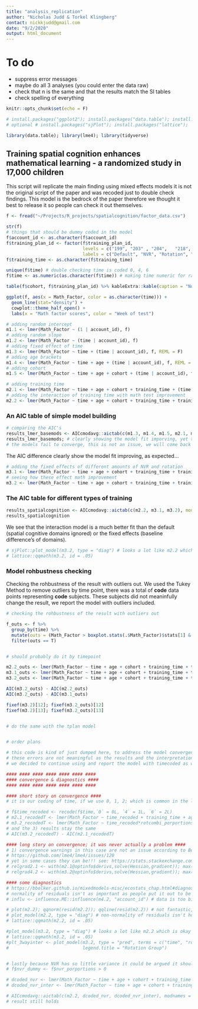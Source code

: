```yaml
---
title: "analysis_replication"
author: "Nicholas Judd & Torkel Klingberg"
contact: nickkjudd@gmail.com
date: "9/2/2020"
output: html_document
---
```


# To do

- suppress error messages
- maybe do all 3 analyses (you could enter the data raw)
- check that n is the same and that the results match the SI tables
- check spelling of everything



```r
knitr::opts_chunk$set(echo = F)

# install.packages("ggplot2"); install.packages("data.table"); install.packages("lmer"); install.packages("AICcmodavg")
# optional # install.packages("sjPlot"); install.packages("lattice");

library(data.table); library(lme4); library(tidyverse)
```

## Training spatial cognition enhances mathematical learning - a randomized study in 17,000 children

This script will replicate the main finding using mixed effects models it is not the original script of the paper and was recoded just to double check findings. This model is the bedrock of the paper therefore we thought it best to release it so people can check it out themselves.

```r
f <- fread("~/Projects/R_projects/spatialcognition/factor_data.csv")

str(f)
# things that should be dummy coded in the model
f$account_id <- as.character(f$account_id)
f$training_plan_id <- factor(f$training_plan_id, 
                             levels = c("199", "203" , "204",   "218", "219"),
                             labels = c("Default", "NVR", "Rotation", "Rotation Heavy", "Mixed (NVR + Rotation)"))
f$training_time <- as.character(f$training_time)

unique(f$time) # double checking time is coded 0, 4, 6
f$time <- as.numeric(as.character(f$time)) # making time numeric for random slopes

```


```r

table(f$cohort, f$training_plan_id) %>% kableExtra::kable(caption = "Number of subjects per cohort by training plan.") %>% kableExtra::kable_styling()

ggplot(f, aes(x = Math_Factor, color = as.character(time))) +
  geom_line(stat="density") +
  cowplot::theme_half_open() +
  labs(x = "Math factor scores", color = "Week of test")

```



```r
# adding random intercept
m1.1 <- lmer(Math_Factor ~ (1 | account_id), f)
# adding random slope
m1.2 <- lmer(Math_Factor ~ (time | account_id), f)
# adding fixed effect of time
m1.3 <- lmer(Math_Factor ~ time + (time | account_id), f, REML = F) 
# adding age brackets
m1.4 <- lmer(Math_Factor ~ time + age + (time | account_id), f, REML = F) 
# adding cohort
m1.5 <- lmer(Math_Factor ~ time + age + cohort + (time | account_id), f, REML = F) 

# adding training time
m2.1 <- lmer(Math_Factor ~ time + age + cohort + training_time + (time | account_id), f, REML = F)
# adding the interaction of training time with math test improvement
m2.2 <- lmer(Math_Factor ~ time + age + cohort + training_time + training_time:time + (time | account_id), f, REML = F)
```

### An AIC table of simple model building

```r
# comparing the AIC's
results_lmer_basemods <- AICcmodavg::aictab(c(m1.3, m1.4, m1.5, m2.1, m2.2), modnames = c('m1.3', 'm1.4', 'm1.5','m2.1', 'm2.2'))
results_lmer_basemods; # clearly showing the model fit imporving, yet these are all expect
# the models fail to converge, this is not an issue, we will come back to it.
```

The AIC difference clearly show the model fit improving, as expected...

```r
# adding the fixed effects of different amounts of NVR and rotation
m3.1 <- lmer(Math_Factor ~ time + age + cohort + training_time + training_time:time + nvr_porportions + rotcombi_porportions + (time | account_id), f, REML = F)
# seeing how these effect math improvement
m3.2 <- lmer(Math_Factor ~ time + age + cohort + training_time + training_time:time + nvr_porportions + rotcombi_porportions + nvr_porportions:time + rotcombi_porportions:time + (time | account_id), f, REML = F)
```

### The AIC table for different types of training
```r
results_spatialcognition <- AICcmodavg::aictab(c(m2.2, m3.1, m3.2), modnames = c('Default (inter)', 'nvr/rot fixed','nvr/rot interaction'))
results_spatialcognition

```
We see that the interaction model is a much better fit than the default (spatial cognitive domains ignored) or the fixed effects (baseline difference's of domains).

```r

# sjPlot::plot_model(m3.2, type = "diag") # looks a lot like m2.2 which is okay (not the end of the world diagnostics) More tasks &/or more timepoints would've helped
# lattice::qqmath(m3.2, id = .05)

```


### Model rohbustness checking

Checking the rohbustness of the result with outliers out. We used the Tukey Method to remove outliers by time point, there was a total of **code** data points representing **code** subjects. These subjects did not meaninfully change the result, we report the model with outliers included.

```r

# checking the rohbustness of the result with outliers out

f_outs <- f %>% 
  group_by(time) %>% 
  mutate(outs = (Math_Factor > boxplot.stats(.$Math_Factor)$stats[1] & Math_Factor < boxplot.stats(.$Math_Factor)$stats[5])) %>% 
  filter(outs == T)


# should probably do it by timepoint

m2.2_outs <- lmer(Math_Factor ~ time + age + cohort + training_time + training_time:time + (time | account_id), f_outs, REML = F)
m3.1_outs <- lmer(Math_Factor ~ time + age + cohort + training_time + training_time:time + nvr_porportions + rotcombi_porportions + (time | account_id), f_outs, REML = F)
m3.2_outs <- lmer(Math_Factor ~ time + age + cohort + training_time + training_time:time + nvr_porportions + rotcombi_porportions + nvr_porportions:time + rotcombi_porportions:time + (time | account_id), f_outs, REML = F)

AIC(m3.2_outs) - AIC(m2.2_outs)
AIC(m3.2_outs) - AIC(m3.1_outs)

fixef(m3.2)[12]; fixef(m3.2_outs)[12]
fixef(m3.2)[13]; fixef(m3.2_outs)[13]


# do the same with the tplan model


# order plans


```


```r
# this code is kind of just dumped here, to address the model convergence failures.
# these errors are not meaningful as the results and the interpretation stays the same, it was due to coding time 0, 4, 6 instead of 0,1,2.
# we decided to continue using and report the model with timecoded as weeks since it is more interpretable

#### #### #### #### #### #### ####
#### convergence & diagnostics ####
#### #### #### #### #### #### ####

#### short story on convergence ####
# it is our coding of time, if we use 0, 1, 2; which is common in the literature the problem disappears and results stay the same

# f$time_recoded <- recode(f$time,`0` = 0L, `4` = 1L, `6` = 2L)
# m2.1_recodedT <- lmer(Math_Factor ~ time_recoded + training_time + age + cohort + (time_recoded | account_id), f, REML = F)
# m3.2_recodedT <- lmer(Math_Factor ~ time_recoded*rotcombi_porportions*nvr_porportions + age + cohort + training_time + (time_recoded | account_id), f, REML = F)
# and the 3) results stay the same
# AIC(m3.2_recodedT) - AIC(m2.1_recodedT)

#### long story on convergence; it was never actually a problem ####
# 1) convergence warnings in this case are not an issue according to Ben Blocker
# https://github.com/lme4/lme4/issues/120
# yet in some cases they can be!!! see: https://stats.stackexchange.com/questions/110004/how-scared-should-we-be-about-convergence-warnings-in-lme4
# relgrad2.1 <- with(m2.1@optinfo$derivs,solve(Hessian,gradient)); max(abs(relgrad2.1))
# relgrad4.2 <- with(m3.2@optinfo$derivs,solve(Hessian,gradient)); max(abs(relgrad3.2))

#### some diagnostics
# https://bbolker.github.io/mixedmodels-misc/ecostats_chap.html#diagnostics
# normality of residuals isn't as important as people put it out to be (Gelman & Hill + Ben Blocker)
# influ <- influence.ME::influence(m4.2, "account_id") # data is too big for this function

# plot(m2.2); qqnorm(resid(m2.2)); qqline(resid(m2.2)) # not fantastic, yet not horrible since its platykurtotic
# plot_model(m2.2, type = "diag") # non-normality of residuals isn't horrible, see graph 3
# lattice::qqmath(m2.2, id = .05)

#plot_model(m3.2, type = "diag") # looks a lot like m2.2 which is okay (not the end of the world diagnostics) More tasks &/or more timepoints would've helped
# lattice::qqmath(m3.2, id = .05)
#plt_3wayinter <- plot_model(m3.2, type = "pred", terms = c("time", "rot [0, 1]", "nvr_dummy"), ci.lvl = NA, 
#                            legend.title = "Rotation Group")


# lastly because NVR has so little variance it could be argued it should be dummy coded instead
# f$nvr_dummy <- f$nvr_porportions > 0

# dcoded_nvr <- lmer(Math_Factor ~ time + age + cohort + training_time + training_time:time + nvr_dummy + rotcombi_porportions + (time | account_id), f, REML = F)
# dcoded_nvr_inter <- lmer(Math_Factor ~ time + age + cohort + training_time + training_time:time + nvr_dummy + rotcombi_porportions + nvr_dummy:time + rotcombi_porportions:time + (time | account_id), f, REML = F)

# AICcmodavg::aictab(c(m2.2, dcoded_nvr, dcoded_nvr_inter), modnames = c('Default (inter)', 'nvr/rot fixed (dummy)','nvr/rot interaction (dummy)'))
# result still holds
```

